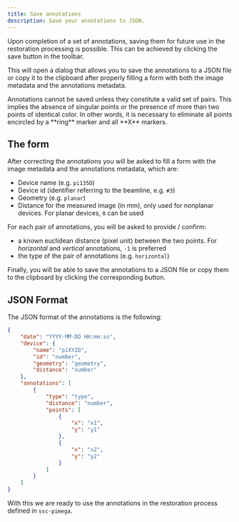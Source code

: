 ```yaml
---
title: Save annotations
description: Save your annotations to JSON.
---
```



Upon completion of a set of annotations, saving them for future use
in the restoration processing is possible. This can be achieved by
clicking the <span className="inline-flex items-center gap-1 rounded-md bg-muted px-1 ">save <SaveIcon className="w-4 h-4" /></span> button in the toolbar.

<SaveTool />

This will open a dialog that allows you to save the annotations to a
JSON file or copy it to the clipboard after properly filling a form
with both the image metadata and the annotations metadata.

<SaveForm />

<Callout title="Invalid annotations!" type="warn">
Annotations cannot be saved unless they constitute a valid set of 
pairs. This implies the absence of singular points or the presence 
of more than two points of identical color. In other words, it is 
necessary to eliminate all points encircled by a **ring** marker and 
all **X** markers.
</Callout>

## The form

After correcting the annotations you will be asked to fill a form with
the image metadata and the annotations metadata, which are:

- Device name (e.g. `pi135D`)
- Device id (identifier referring to the beamline, e.g. `#3`)
- Geometry (e.g. `planar`)
- Distance for the measured image (in mm), only used for nonplanar 
devices. For planar devices, `0` can be used

For each pair of annotations, you will be asked to provide / confirm:

- a known euclidean distance (pixel unit) between the two points. For
*horizontal* and *vertical* annotations, `-1` is preferred
- the type of the pair of annotations (e.g. `horizontal`)

Finally, you will be able to save the annotations to a JSON file or
copy them to the clipboard by clicking the corresponding button.

## JSON Format

The JSON format of the annotations is the following:

```json
{   
    "date": "YYYY-MM-DD HH:mm:ss",
    "device": {
        "name": "piXYZD",
        "id": "number",
        "geometry": "geometry",
        "distance": "number"
    },
    "annotations": [
        {
            "type": "type",
            "distance": "number",
            "points": [
                {
                    "x": "x1",
                    "y": "y1"
                },
                {
                    "x": "x2",
                    "y": "y2"
                }
            ]
        }
    ]
}
```

With this we are ready to use the annotations in the restoration process defined in `ssc-pimega`.